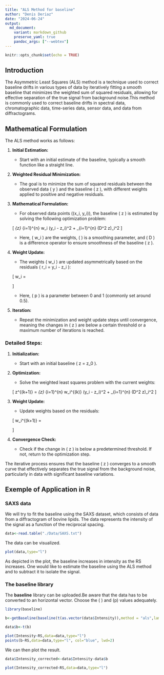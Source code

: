 ---
title: "ALS Method for baseline"
author: "Denis Deriaz"
date: "2024-06-24"
output:
  md_document:
    variant: markdown_github
    preserve_yaml: true
    pandoc_args: ["--webtex"]
---

```{r setup, include=FALSE}
knitr::opts_chunk$set(echo = TRUE)
```

## Introduction

The Asymmetric Least Squares (ALS) method is a technique used to correct baseline drifts in various types of data by iteratively fitting a smooth baseline that minimizes the weighted sum of squared residuals, allowing for effective separation of the true signal from background noise.This method is commonly used to correct baseline drifts in spectral data, chromatographic data, time-series data, sensor data, and data from diffractograms.

## Mathematical Formulation

The ALS method works as follows:

1. **Initial Estimation:**
   - Start with an initial estimate of the baseline, typically a smooth function like a straight line.

2. **Weighted Residual Minimization:**
   - The goal is to minimize the sum of squared residuals between the observed data \( y \) and the baseline \( z \), with different weights applied to positive and negative residuals.

3. **Mathematical Formulation:**
   - For observed data points \((x_i, y_i)\), the baseline \( z \) is estimated by solving the following optimization problem:
   
   \[
   \min_{z} \sum_{i=1}^{n} w_i (y_i - z_i)^2 + \lambda \sum_{i=1}^{n} (D^2 z)_i^2
   \]

   - Here, \( w_i \) are the weights, \( \lambda \) is a smoothing parameter, and \( D \) is a difference operator to ensure smoothness of the baseline \( z \).

4. **Weight Update:**
   - The weights \( w_i \) are updated asymmetrically based on the residuals \( r_i = y_i - z_i \):

   \[
   w_i = \begin{cases} 
   p & \text{if } y_i > z_i \\
   1-p & \text{if } y_i \leq z_i
   \end{cases}
   \]

   - Here, \( p \) is a parameter between 0 and 1 (commonly set around 0.5).

5. **Iteration:**
   - Repeat the minimization and weight update steps until convergence, meaning the changes in \( z \) are below a certain threshold or a maximum number of iterations is reached.

### Detailed Steps:

1. **Initialization:**
   - Start with an initial baseline \( z = z_0 \).

2. **Optimization:**
   - Solve the weighted least squares problem with the current weights:

   \[
   z^{(k+1)} = \arg\min_{z} \sum_{i=1}^{n} w_i^{(k)} (y_i - z_i)^2 + \lambda \sum_{i=1}^{n} (D^2 z)_i^2
   \]

3. **Weight Update:**
   - Update weights based on the residuals:

   \[
   w_i^{(k+1)} = \begin{cases} 
   p & \text{if } y_i > z_i^{(k+1)} \\
   1-p & \text{if } y_i \leq z_i^{(k+1)}
   \end{cases}
   \]

4. **Convergence Check:**
   - Check if the change in \( z \) is below a predetermined threshold. If not, return to the optimization step.

The iterative process ensures that the baseline \( z \) converges to a smooth curve that effectively separates the true signal from the background noise, particularly in data with significant baseline variations.


## Exemple of Application in R

### SAXS data
We will try to fit the baseline using the SAXS dataset, which consists of data from a diffractogram of bovine lipids. The data represents the intensity of the signal as a function of the reciprocal spacing.

```{r}
data<-read.table("./Data/SAXS.txt")
```

The data can be visualized.

```{r}
plot(data,type="l")
```

As depicted in the plot, the baseline increases in intensity as the RS increases. One would like to estimate the baseline using the ALS method and to subtract it to isolate the signal.

### The **baseline** library

The **baseline** library can be uploaded.Be aware that the data has to be converted to an horizontal vector. Choose the \( \lambda\) and \(p\) values adequately.

```{r}
library(baseline)

b<-getBaseline(baseline(t(as.vector(data$Intensity)),method = "als",lambda=4.5,p=0.05))

data$b<-t(b)

plot(Intensity~RS,data=data,type="l")
points(b~RS,data=data,type="l", col="blue", lwd=2)

```


We can then plot the result.

```{r}
data$Intensity_corrected<-data$Intensity-data$b

plot(Intensity_corrected~RS,data=data,type="l")
```









